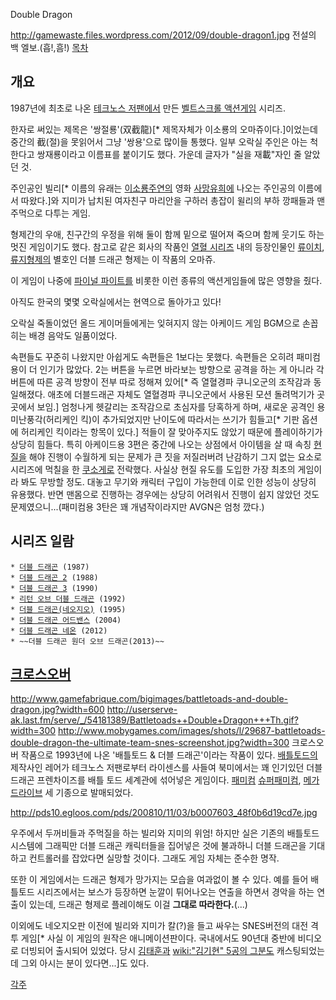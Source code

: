 Double Dragon

http://gamewaste.files.wordpress.com/2012/09/double-dragon1.jpg
전설의 백 엘보.(흡!,흠!)
[[목차]]
== 개요 ==
1987년에 최초로 나온 [[테크노스 저팬]]에서 만든 [[벨트스크롤 액션게임]] 시리즈.

한자로 써있는 제목은 '쌍절룡'(双截龍)[* 제목자체가 이소룡의 오마쥬이다.]이었는데 중간의 截(절)을 못읽어서 그냥 '쌍용'으로 많이들 통했다. 일부 오락실 주인은 아는 척 한다고 쌍재룡이라고 이름표를 붙이기도 했다. 가운데 글자가 "실을 재載"자인 줄 알았던 것.

주인공인 빌리[* 이름의 유래는 [[이소룡]]주연의 영화 [[사망유희]]에 나오는 주인공의 이름에서 따왔다.]와 지미가 납치된 여자친구 마리안을 구하러 총잡이 윌리의 부하 깡패들과 맨주먹으로 다투는 게임.

형제간의 우애, 친구간의 우정을 위해 둘이 함께 밑으로 떨어져 죽으며 함께 웃기도 하는 멋진 게임이기도 했다. 참고로 같은 회사의 작품인 [[열혈 시리즈]] 내의 등장인물인 [[류이치]], [[류지]]형제의 별호인 더블 드래곤 형제는 이 작품의 오마쥬.

이 게임이 나중에 [[파이널 파이트]]를 비롯한 이런 종류의 액션게임들에 많은 영향을 줬다.

아직도 한국의 몇몇 오락실에서는 현역으로 돌아가고 있다!

{{{#!html
<object width="480" height="385"><param name="movie" value="http://www.youtube.com/v/SDllKN9V6fo&amp;hl=ko_KR&amp;fs=1"></param><param name="allowFullScreen" value="true"></param><param name="allowscriptaccess" value="always"></param><embed src="http://www.youtube.com/v/SDllKN9V6fo&amp;hl=ko_KR&amp;fs=1" type="application/x-shockwave-flash" allowscriptaccess="always" allowfullscreen="true" width="480" height="385"></embed></object>
}}}

오락실 죽돌이었던 올드 게이머들에게는 잊혀지지 않는 아케이드 게임 BGM으로 손꼽히는 배경 음악도 일품이었다.

속편들도 꾸준히 나왔지만 아쉽게도 속편들은 1보다는 못했다. 속편들은 오히려 패미컴용이 더 인기가 많았다. 2는 버튼을 누르면 바라보는 방향으로 공격을 하는 게 아니라 각 버튼에 따른 공격 방향이 전부 따로 정해져 있어[* 즉 열혈경파 쿠니오군의 조작감과 동일해졌다. 애초에 더블드래곤 자체도 열혈경파 쿠니오군에서 사용된 모션 돌려먹기가 곳곳에서 보임.] 엄청나게 헷갈리는 조작감으로 초심자를 당혹하게 하며, 새로운 공격인 용미난풍각(허리케인 킥)이 추가되었지만 난이도에 따라서는 쓰기가 힘들고[* 기판 옵션에 허리케인 킥이라는 항목이 있다.] 적들이 잘 맞아주지도 않았기 때문에 플레이하기가 상당히 힘들다. 특히 아케이드용 3편은 중간에 나오는 상점에서 아이템을 살 때 속칭 [[현질]]을 해야 진행이 수월하게 되는 문제가 큰 짓을 저질러버려 난감하기 그지 없는 요소로 시리즈에 먹칠을 한 [[쿠소게]]로 전락했다. 사실상 현질 유도를 도입한 가장 최초의 게임이라 봐도 무방할 정도. 대놓고 무기와 캐릭터 구입이 가능한데 이로 인한 성능이 상당히 유용했다. 반면 맨몸으로 진행하는 경우에는 상당히 어려워서 진행이 쉽지 않았던 것도 문제였으니...(패미컴용 3탄은 꽤 개념작이라지만 AVGN은 엄청 깠다.)

== 시리즈 일람 ==
 * [[더블 드래곤]] (1987)
 * [[더블 드래곤 2]] (1988)
 * [[더블 드래곤 3]] (1990)
 * [[리턴 오브 더블 드래곤]] (1992)
 * [[더블 드래곤(네오지오)]] (1995)
 * [[더블 드래곤 어드밴스]] (2004)
 * [[더블 드래곤 네온]] (2012)
 * ~~더블 드래곤 원더 오브 드래곤(2013)~~

== [[크로스오버]] ==
http://www.gamefabrique.com/bigimages/battletoads-and-double-dragon.jpg?width=600
http://userserve-ak.last.fm/serve/_/54181389/Battletoads++Double+Dragon+++Th.gif?width=300 http://www.mobygames.com/images/shots/l/29687-battletoads-double-dragon-the-ultimate-team-snes-screenshot.jpg?width=300
크로스오버 작품으로 1993년에 나온 '배틀토드 & 더블 드래곤'이라는 작품이 있다. [[배틀토드]]의 제작사인 레어가 테크노스 저팬로부터 라이센스를 사들여 북미에서는 꽤 인기있던 더블 드래곤 프렌차이즈를 배틀 토드 세계관에 섞어넣은 게임이다. [[패미컴]] [[슈퍼패미컴]], [[메가드라이브]] 세 기종으로 발매되었다.

http://pds10.egloos.com/pds/200810/11/03/b0007603_48f0b6d19cd7e.jpg

우주에서 두꺼비들과 주먹질을 하는 빌리와 지미의 위엄!
하지만 실은 기존의 배틀토드 시스템에 그래픽만 더블 드래곤 캐릭터들을 집어넣은 것에 불과하니 더블 드래곤을 기대하고 컨트롤러를 잡았다면 실망할 것이다. 그래도 게임 자체는 준수한 명작.

또한 이 게임에서는 드래곤 형제가 망가지는 모습을 여과없이 볼 수 있다. 예를 들어 배틀토드 시리즈에서는 보스가 등장하면 눈깔이 튀어나오는 연출을 하면서 경악을 하는 연출이 있는데, 드래곤 형제로 플레이해도 이걸 '''그대로 따라한다.'''(...)

이외에도 네오지오판 이전에 빌리와 지미가 칼(?)을 들고 싸우는 SNES버전의 대전 격투 게임[* 사실 이 게임의 원작은 애니메이션판이다. 국내에서도 90년대 중반에 비디오로 더빙되어 출시되어 있었다. 당시 [[김태훈]]과 [[wiki:"김기현" 5공의 그분]]도 캐스팅되었는데 그외 아시는 분이 있다면...]도 있다. 

[[각주]]
